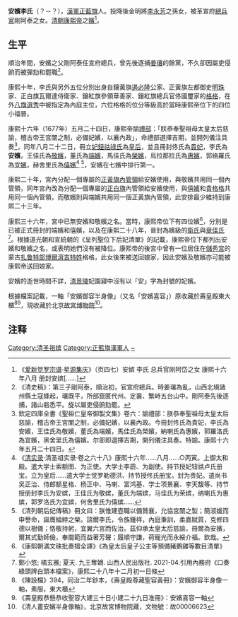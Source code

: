 {{expand|time=2015-09-17T07:01:46+00:00}}
'''安嬪李氏'''（？－？），[[漢軍正藍旗|漢軍正藍旗]]人。投降後金明將[[李永芳|李永芳]]之孫女，被革宣府[[總兵官|總兵官]]剛阿泰之女。[[清朝|清朝]][[康熙帝|康熙帝]]之[[嬪|嬪]]<ref>《[[爱新觉罗宗谱|爱新觉罗宗谱]]·[[星源集庆|星源集庆]]》（页四七）安嫔 李氏 总兵官刚阿岱之女 康熙十六年八月 册封安嫔[……]</ref>。

== 生平 ==
順治年間，安嬪之父剛阿泰任宣府總兵，曾先後逐捕[[姜瓖|姜瓖]]的餘黨，不久卻因屬吏侵餉而被彈劾和罷職<ref>《清史稿》：第三子剛阿泰，順治初，官宣府總兵。時姜瓖為亂，山西北境諸州縣土寇蜂起，瓖既平，所部竄匿代州、定襄、繁峙五台山中。剛阿泰先後逐捕，諸山砦悉平。旋以屬吏侵餉劾罷。 </ref>。

康熙十年，李氏與另外五位分別出身自鑲黃旗[[遏必隆|遏必隆]]公家、正黃旗左都御史[[明珠|明珠]]家、正白旗瓦爾達侍衛家、鑲紅旗參領華善家、鑲紅旗總兵官佟國璽家的[[格格|格格]]，在外[[八旗選秀|八旗選秀]]中被指定為內庭主位，六位格格的位分等級高於當時康熙帝位下的四位小福晉。

康熙十六年（1677年）五月二十四日，康熙帝諭[[禮部|禮部]]：「朕恭奉聖祖母太皇太后慈諭，稽古帝王宮闈之制，必備妃嬪，以襄內政」，命禮部選擇吉期，並開列儀注具奏<ref> 欽定四庫全書《聖祖仁皇帝御製文集》卷六：諭禮部：朕恭奉聖祖母太皇太后慈諭，稽古帝王宮闈之制，必備妃嬪，以襄內政。今冊封佟氏為貴妃，李氏為安嬪，王佳氏為敬嬪，董氏為端嬪，馬佳氏為榮嬪，納喇氏為惠嬪，郭羅洛氏為宜嬪，黑舍里氏為僖嬪。尔部即選擇吉期，開列儀注具奏。特諭。康熙十六年五月二十四日。</ref>，同年八月二十二日，冊立[[孝昭仁皇后|妃鈕祜祿氏]]為[[皇后|皇后]]，並且冊封佟氏為[[孝懿仁皇后|貴妃]]，李氏為'''安嬪'''，王佳氏為[[敬嫔_(康熙帝)|敬嬪]]，董氏為[[端嬪|端嬪]]，馬佳氏為[[榮妃_(康熙帝)|榮嬪]]，烏拉那拉氏為[[惠妃_(康熙帝)|惠嬪]]，郭絡羅氏為[[宜妃_(康熙帝)|宜嬪]]，赫舍里氏為[[僖嬪_(康熙帝)|僖嬪]]<ref>《[[清实录|清实录]]·清圣祖实录·卷之六十八》康熙十六年......八月......○丙寅。上御太和殿。遣大学士索额图、为正使。大学士李霨、为副使。持节授妃钮祜卢氏册宝。立为皇后......遣大学士觉罗勒德洪、持节授佟氏册宝。封为贵妃。遣尚书吴正治、侍郎额星格、杨正中、马喇、富鸿基、学士项景襄、李天馥等、持节授册封李氏为安嫔，王佳氏为敬嫔，董氏为端嫔，马佳氏为荣嫔，纳喇氏为惠嫔，郭罗洛氏为宜嫔，何舍里氏为僖嫔......</ref> <ref>《清列朝后妃傳稿》冊文曰：朕惟建壺職以備贊襄，允協宮闈之製；簡淑媛而申譽命，誕膺綸綍之榮。諮爾李氏，令族鍾祥，內庭秉訓，柔嘉賦質，克修四德以樹儀；恪敬持躬，宜翼六宮而佐治。茲仰承太皇太后慈諭，冊爾為安嬪，爾其式勤師儉，奉閫範而益著芳聲；履順守謙，荷寵光而永綏介福。欽哉。 </ref>，安嬪在七嬪中排行第一。

康熙二十年，宮內分配一個專屬的[[正黃旗|正黃旗]][[內管領|內管領]]給安嬪使用，與敬嬪共用同一個內管領，同年宮內改為分配一個專屬的[[正白旗|正白旗]]內管領給安嬪使用，與[[僖嬪_(康熙帝)|僖嬪]]和[[宣妃|貴格格]]共用同一個內管領，而敬嬪則與端嬪共用同一個正黃旗內管領，此安排最少維持到康熙二十三年。

康熙三十六年，宮中已無安嬪和敬嬪之名。當時，康熙帝位下有四位嬪<ref> 《康熙朝滿文硃批奏摺全譯》《為皇太后皇子公主等預備豬鵝雞等數目清單》</ref>，分別是已被正式冊封的端嬪和僖嬪，以及在康熙二十八年，晉封為嬪級的[[良妃_(康熙帝)|衛氏]]與[[敬敏皇貴妃|章佳氏]]<ref> 鄭小悠; 橘玄雅; 夏天. 九王奪嫡. 山西人民出版社. 2021-04.引用內務府《口奏綠頭牌白頭本檔案》，康熙二十八年十二月初一日條</ref>。根據道光朝和宣統朝的《呈列聖位下后妃清單》的記載，康熙帝位下都列出安嬪和敬嬪之名，或表明她們沒有被降位。康熙帝的後宮中曾有一位居住在[[儲秀宮|儲秀宮]]的蒙古[[扎鲁特部|扎鲁特部]][[博爾濟吉特氏|博爾濟吉特姓]]格格，此女後來被送回娘家，因此安嬪及敬嬪亦可能被康熙帝送回娘家。

安嬪的逝世時間不詳，[[清景陵|清景陵]]妃園寢中沒有以「安」字為封號的妃嬪。

根據檔案記載，一軸「安嬪御容半身像」（又名「安嬪喜容」）原收藏於壽皇殿東大櫃<ref> 《陳設檔》394，同治二年鈔本，《壽皇殿尊藏聖容黃冊》：安嬪御容半身像一軸，素服，東大櫃</ref><ref>《壽皇殿恭懸恭收聖容大建三十日小建二十九日准冊》：安嬪喜容一軸</ref>，現收藏於北京[[故宮博物院|故宮博物院]]<ref>《清人畫安嬪半身像軸》，北京故宮博物院藏，文物號：故00006623</ref>。

== 注释 ==
{{Reflist|2}}

[[Category:清圣祖嫔|Category:清圣祖嫔]]
[[Category:正藍旗漢軍人|Category:正藍旗漢軍人]]
[[Category:李姓|~]]